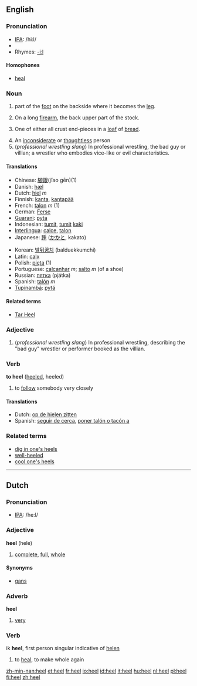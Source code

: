 ==English==

===Pronunciation===
*[[w:IPA|IPA]]: /hi:l/
*{{audio|en-us-heel.ogg|Audio (US)}}
*Rhymes: [[Rhymes:English:-iːl|-iːl]]

====Homophones====
*[[heal]]

===Noun===
{{en-noun}}

# {{anatomy}} part of the [[foot]] on the backside where it becomes the [[leg]].
#On a long [[firearm]], the back upper part of the stock.
# {{US}} One of either all crust end-pieces in a [[loaf]] of [[bread]]. 
#An [[inconsiderate]] or [[thoughtless]] person
#(''professional wrestling slang'') In professional wrestling, the bad guy or villian; a wrestler who embodies vice-like or evil characteristics.

====Translations====
{{top}}
*Chinese: [[腳跟]](jĭao gēn)(1)
*Danish: [[hæl]]
*Dutch: [[hiel]] ''m''
*Finnish: [[kanta]], [[kantapää]]
*French: [[talon]] ''m'' (1)
*German: [[Ferse]] {{f}}
*[[Guarani]]: [[pyta]]
*Indonesian: [[tumit]], [[tumit]] [[kaki]]
*[[Interlingua]]: [[calce]], [[talon]]
*Japanese: [[踵]] ([[かかと]], kakato)
{{mid}}
*Korean: [[발뒤꿈치]] (balduekkumchi)
*Latin: [[calx]] {{f}}
*Polish: [[pięta]] {{f}} (1)
*Portuguese: [[calcanhar]] ''m''; [[salto]] ''m'' (of a shoe)
*Russian: [[пятка]] {{f}} (pjátka)
*Spanish: [[talón]] ''m''
*[[Tupinambá]]: [[pytá]]
{{bottom}}

====Related terms====
*[[Tar Heel]]

===Adjective===
# (''professional wrestling slang'') In professional wrestling, describing the "bad guy" wrestler or performer booked as the villian.

===Verb===
'''to heel''' ([[heeled]], heeled)

#to [[follow]] somebody very closely

====Translations====
*Dutch: [[op de hielen zitten]]
*Spanish: [[seguir de cerca]], [[poner talón o tacón a]]

===Related terms===
*[[dig in one's heels]]
*[[well-heeled]]
*[[cool one's heels]]
----

==Dutch==

===Pronunciation===
*[[w:IPA|IPA]]: /he:l/

===Adjective===
'''heel''' (hele)

#[[complete]], [[full]], [[whole]]

====Synonyms====
*[[gans]]

===Adverb===
'''heel'''

#[[very]]

===Verb===

ik '''heel''', first person singular indicative of [[helen]]

#to [[heal]], to make whole again

[[zh-min-nan:heel]]
[[et:heel]]
[[fr:heel]]
[[io:heel]]
[[id:heel]]
[[it:heel]]
[[hu:heel]]
[[nl:heel]]
[[pl:heel]]
[[fi:heel]]
[[zh:heel]]